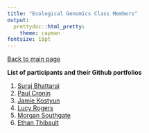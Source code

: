 ```yaml
---
title: "Ecological Genomics Class Members"
output:
  prettydoc::html_pretty:
    theme: cayman
fontsize: 18pt
---
```


[Back to main page](index.html)

**List of participants and their Github portfolios** 

1. [Suraj Bhattarai](https://github.com/Surajuvm/Ecological_Genomics_Notebook/blob/master/Template_online_notebook.Rmd)   
2. [Paul Cronin](https://github.com/croninp2/Ecological_Genomics_Notebook/blob/master/Paul_Cronin_online_notebook.Rmd)   
3. [Jamie Kostyun](https://github.com/JKostyun/2018_Ecological_Genomics_Notebook_JLK/blob/master/Template_online_notebook.Rmd)
4. [Lucy Rogers](https://github.com/lerogers/2018_Ecological_Genomics_Notebook/blob/master/Lucy_online_notebook.Rmd)
5. [Morgan Southgate](https://github.com/mws19/EcologicalGenomics/blob/master/Template_online_notebook.Rmd)    
6. [Ethan Thibault](https://ethanthibault.github.io/PBIO_381_Notebook/)


